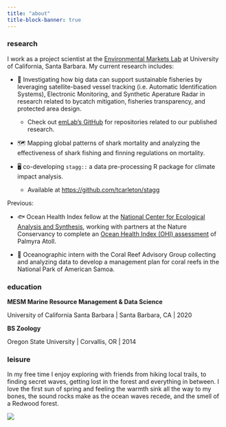 ```yaml
---
title: "about"
title-block-banner: true
---
```


### **research**

I work as a project scientist at the [Environmental Markets Lab](https://emlab.ucsb.edu/) at University of California, Santa Barbara. My current research includes:

-   🔭 Investigating how big data can support sustainable fisheries by leveraging satellite-based vessel tracking (i.e. Automatic Identification Systems), Electronic Monitoring, and Synthetic Aperature Radar in research related to bycatch mitigation, fisheries transparency, and protected area design.

    -   Check out [emLab's GitHub](https://github.com/emlab-ucsb) for repositories related to our published research.

-   🗺️ Mapping global patterns of shark mortality and analyzing the effectiveness of shark fishing and finning regulations on mortality.

-   🖥️ co-developing `stagg::` a data pre-processing R package for climate impact analysis.

    -   Available at [https://github.com/tcarleton/stagg](#0)

Previous:

-   🐟 Ocean Health Index fellow at the [National Center for Ecological Analysis and Synthesis](https://www.nceas.ucsb.edu/), working with partners at the Nature Conservancy to complete an [Ocean Health Index (OHI) assessment](https://raw.githack.com/OHI-4site/pal-scores/master/documents/methods-results/Supplement.html) of Palmyra Atoll.

-   🐠 Oceanographic intern with the Coral Reef Advisory Group collecting and analyzing data to develop a management plan for coral reefs in the National Park of American Samoa.

### education

**MESM Marine Resource Management & Data Science**

University of California Santa Barbara \| Santa Barbara, CA \| 2020

**BS Zoology**

Oregon State University \| Corvallis, OR \| 2014

### leisure

In my free time I enjoy exploring with friends from hiking local trails, to finding secret waves, getting lost in the forest and everything in between. I love the first sun of spring and feeling the warmth sink all the way to my bones, the sound rocks make as the ocean waves recede, and the smell of a Redwood forest.

![](./images/about_me.jpg)